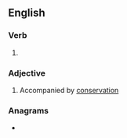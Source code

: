 ==English==

===Verb===
{{head|en|present participle}}

# {{present participle of|conserve|lang=en|nocat=1}}

===Adjective===
{{en-adj}}

# Accompanied by [[conservation]]

===Anagrams===
* {{anagrams|en|conversing}}